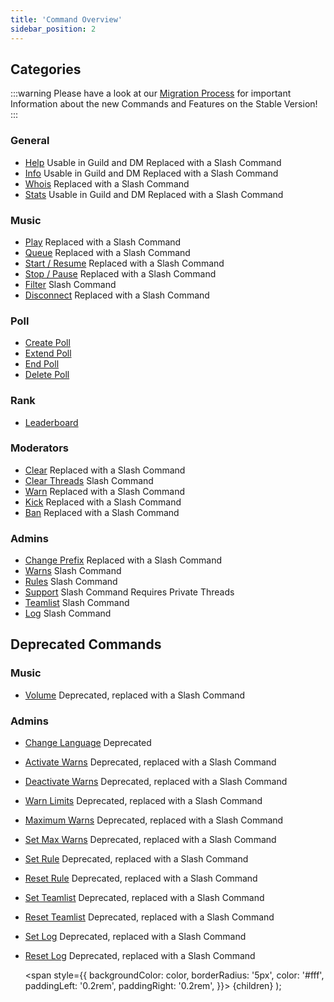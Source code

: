 ```yaml
---
title: 'Command Overview'
sidebar_position: 2
---
```


## Categories
:::warning
Please have a look at our [Migration Process](../main/utilbot-migration) for important Information about the new Commands and Features on the Stable Version!
:::

### General
- [Help](general/help) <Label color="#43b581">Usable in Guild and DM</Label> <Label color="#faa61a">Replaced with a Slash Command</Label>
- [Info](general/info) <Label color="#43b581">Usable in Guild and DM</Label> <Label color="#faa61a">Replaced with a Slash Command</Label>
- [Whois](general/whois) <Label color="#faa61a">Replaced with a Slash Command</Label>
- [Stats](general/stats) <Label color="#43b581">Usable in Guild and DM</Label> <Label color="#faa61a">Replaced with a Slash Command</Label>

### Music
- [Play](music/play) <Label color="#faa61a">Replaced with a Slash Command</Label>
- [Queue](music/queue) <Label color="#faa61a">Replaced with a Slash Command</Label>
- [Start / Resume](music/start-resume) <Label color="#faa61a">Replaced with a Slash Command</Label>
- [Stop / Pause](music/stop-pause) <Label color="#faa61a">Replaced with a Slash Command</Label>
- [Filter](music/filter) <Label color="#43b581">Slash Command</Label>
- [Disconnect](music/disconnect) <Label color="#faa61a">Replaced with a Slash Command</Label>

### Poll
- [Create Poll](poll/create-poll)
- [Extend Poll](poll/extend-poll)
- [End Poll](poll/end-poll)
- [Delete Poll](poll/delete-poll)

### Rank
- [Leaderboard](rank/leaderboard)

### Moderators
- [Clear](moderators/clear) <Label color="#faa61a">Replaced with a Slash Command</Label>
- [Clear Threads](moderators/clear-threads) <Label color="#43b581">Slash Command</Label>
- [Warn](moderators/warn) <Label color="#faa61a">Replaced with a Slash Command</Label>
- [Kick](moderators/kick) <Label color="#faa61a">Replaced with a Slash Command</Label>
- [Ban](moderators/ban) <Label color="#faa61a">Replaced with a Slash Command</Label>

### Admins
- [Change Prefix](admins/change-prefix) <Label color="#faa61a">Replaced with a Slash Command</Label>
- [Warns](admins/warns) <Label color="#43b581">Slash Command</Label>
- [Rules](admins/rules) <Label color="#43b581">Slash Command</Label>
- [Support](admins/support) <Label color="#43b581">Slash Command</Label> <Label color="#5865F2">Requires Private Threads</Label>
- [Teamlist](admins/teamlist) <Label color="#43b581">Slash Command</Label>
- [Log](admins/log) <Label color="#43b581">Slash Command</Label>

## Deprecated Commands
### Music
- [Volume](deprecated-commands/music/volume) <Label color="#faa61a">Deprecated, replaced with a Slash Command</Label>

### Admins
- [Change Language](deprecated-commands/admins/change-language) <Label color="#f04747">Deprecated</Label>
- [Activate Warns](deprecated-commands/admins/activate-warns) <Label color="#faa61a">Deprecated, replaced with a Slash Command</Label>
- [Deactivate Warns](deprecated-commands/admins/deactivate-warns) <Label color="#faa61a">Deprecated, replaced with a Slash Command</Label>
- [Warn Limits](deprecated-commands/admins/warn-limits) <Label color="#faa61a">Deprecated, replaced with a Slash Command</Label>
- [Maximum Warns](deprecated-commands/admins/max-warns) <Label color="#faa61a">Deprecated, replaced with a Slash Command</Label>
- [Set Max Warns](deprecated-commands/admins/set-max-warns) <Label color="#faa61a">Deprecated, replaced with a Slash Command</Label>
- [Set Rule](deprecated-commands/admins/set-rule) <Label color="#faa61a">Deprecated, replaced with a Slash Command</Label>
- [Reset Rule](deprecated-commands/admins/reset-rule) <Label color="#faa61a">Deprecated, replaced with a Slash Command</Label>
- [Set Teamlist](deprecated-commands/admins/set-teamlist) <Label color="#faa61a">Deprecated, replaced with a Slash Command</Label>
- [Reset Teamlist](deprecated-commands/admins/reset-teamlist) <Label color="#faa61a">Deprecated, replaced with a Slash Command</Label>
- [Set Log](deprecated-commands/admins/set-log) <Label color="#faa61a">Deprecated, replaced with a Slash Command</Label>
- [Reset Log](deprecated-commands/admins/reset-log) <Label color="#faa61a">Deprecated, replaced with a Slash Command</Label>

  <span
    style={{
      backgroundColor: color,
      borderRadius: '5px',
      color: '#fff',
      paddingLeft: '0.2rem',
      paddingRight: '0.2rem',
    }}>
    {children}
  </span>
);
